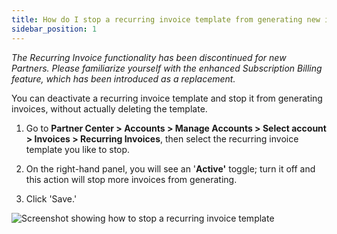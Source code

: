 ```yaml
---
title: How do I stop a recurring invoice template from generating new invoices?
sidebar_position: 1
---
```


*The Recurring Invoice functionality has been discontinued for new Partners. Please familiarize yourself with the enhanced Subscription Billing feature, which has been introduced as a replacement.*

You can deactivate a recurring invoice template and stop it from generating invoices, without actually deleting the template.

1. Go to **Partner Center > Accounts > Manage Accounts > Select account > Invoices > Recurring Invoices**, then select the recurring invoice template you like to stop.

2. On the right-hand panel, you will see an '**Active'** toggle; turn it off and this action will stop more invoices from generating.

3. Click 'Save.'

![Screenshot showing how to stop a recurring invoice template](/img/commerce/commerce-invoices/commerce-invoices-faqs/stop-recurring-invoice.jpg)